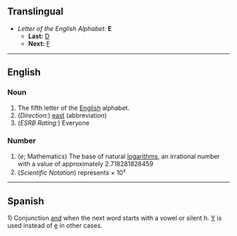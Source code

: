 ==Translingual==
*''Letter of the English Alphabet:'' '''E'''
**'''Last:''' [[D]]
**'''Next:''' [[F]]

----
==English==

===Noun===

#The fifth letter of the [[English]] alphabet.
#(''Direction:'') [[east]] (abbreviation)
#(''ESRB Rating:'') Everyone

===Number===

#(''e''; Mathematics) The base of natural [[logarithm]]s, an irrational number with a value of approximately 2.718281828459
#(''Scientific Notation'') represents &times; 10<sup>x</sup>

----
==Spanish==
1) Conjunction [[and]] when the next word starts with a vowel or silent h. [[Y]] is used instead of [[e]] in other cases.